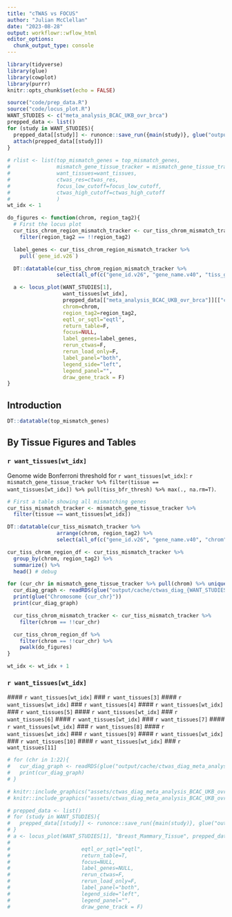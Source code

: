 ```yaml
---
title: "cTWAS vs FOCUS"
author: "Julian McClellan"
date: "2023-08-28"
output: workflowr::wflow_html
editor_options:
  chunk_output_type: console
---
```


```r
library(tidyverse)
library(glue)
library(cowplot)
library(purrr)
knitr::opts_chunk$set(echo = FALSE)

source("code/prep_data.R")
source("code/locus_plot.R")
WANT_STUDIES <- c("meta_analysis_BCAC_UKB_ovr_brca")
prepped_data <- list()
for (study in WANT_STUDIES){
  prepped_data[[study]] <- runonce::save_run({main(study)}, glue("output/cache/{study}.rds"))
  attach(prepped_data[[study]])
}
  
# rlist <- list(top_mismatch_genes = top_mismatch_genes,
#               mismatch_gene_tissue_tracker = mismatch_gene_tissue_tracker,
#               want_tissues=want_tissues,
#               ctwas_res=ctwas_res,
#               focus_low_cutoff=focus_low_cutoff,
#               ctwas_high_cutoff=ctwas_high_cutoff
#               )
wt_idx <- 1

do_figures <- function(chrom, region_tag2){
  # First the locus plot
  cur_tiss_chrom_region_mismatch_tracker <- cur_tiss_chrom_mismatch_tracker %>%
    filter(region_tag2 == !!region_tag2)

  label_genes <- cur_tiss_chrom_region_mismatch_tracker %>%
    pull(`gene_id.v26`)

  DT::datatable(cur_tiss_chrom_region_mismatch_tracker %>% 
                select(all_of(c("gene_id.v26", "gene_name.v40", "tiss_gwide_twas_bfr_sig", "tiss_bfr_thresh"))))

  a <- locus_plot(WANT_STUDIES[1],
                  want_tissues[wt_idx],
                  prepped_data[["meta_analysis_BCAC_UKB_ovr_brca"]][["ctwas_res"]],
                  chrom=chrom,
                  region_tag2=region_tag2,
                  eqtl_or_sqtl="eqtl",
                  return_table=F,
                  focus=NULL,
                  label_genes=label_genes,
                  rerun_ctwas=F,
                  rerun_load_only=F,
                  label_panel="both",
                  legend_side="left",
                  legend_panel="",
                  draw_gene_track = F)
}
```

## Introduction

```r
DT::datatable(top_mismatch_genes)
```

## By Tissue Figures and Tables

### `r want_tissues[wt_idx]`

Genome wide Bonferroni threshold for `r want_tissues[wt_idx]`: `r mismatch_gene_tissue_tracker %>% filter(tissue == want_tissues[wt_idx]) %>% pull(tiss_bfr_thresh) %>% max(., na.rm=T)`.
```r
# First a table showing all mismatching genes
cur_tiss_mismatch_tracker <- mismatch_gene_tissue_tracker %>%
  filter(tissue == want_tissues[wt_idx])

DT::datatable(cur_tiss_mismatch_tracker %>%
                arrange(chrom, region_tag2) %>%
                select(all_of(c("gene_id.v26", "gene_name.v40", "chrom", "tiss_gwide_twas_bfr_sig"))))

cur_tiss_chrom_region_df <- cur_tiss_mismatch_tracker %>%
  group_by(chrom, region_tag2) %>%
  summarize() %>%
  head() # debug

for (cur_chr in mismatch_gene_tissue_tracker %>% pull(chrom) %>% unique() %>% sort()){
  cur_diag_graph <- readRDS(glue("output/cache/ctwas_diag_{WANT_STUDIES[1]}__{want_tissues[wt_idx]}__eqtl_chr{cur_chr}.rds"))
  print(glue("Chromosome {cur_chr}"))
  print(cur_diag_graph)

  cur_tiss_chrom_mismatch_tracker <- cur_tiss_mismatch_tracker %>%
    filter(chrom == !!cur_chr)

  cur_tiss_chrom_region_df %>%
    filter(chrom == !!cur_chr) %>%
    pwalk(do_figures)
}

wt_idx <- wt_idx + 1
```

### `r want_tissues[wt_idx]`
 #### `r want_tissues[wt_idx]` ### `r want_tissues[3]`
 #### `r want_tissues[wt_idx]` ### `r want_tissues[4]`
 #### `r want_tissues[wt_idx]` ### `r want_tissues[5]`
 #### `r want_tissues[wt_idx]` ### `r want_tissues[6]`
 #### `r want_tissues[wt_idx]` ### `r want_tissues[7]`
 #### `r want_tissues[wt_idx]` ### `r want_tissues[8]`
 #### `r want_tissues[wt_idx]` ### `r want_tissues[9]`
 #### `r want_tissues[wt_idx]` ### `r want_tissues[10]`
 #### `r want_tissues[wt_idx]` ### `r want_tissues[11]`

```r
# for (chr in 1:22){
#   cur_diag_graph <- readRDS(glue("output/cache/ctwas_diag_meta_analysis_BCAC_UKB_ovr_brca__Breast_Mammary_Tissue__eqtl_chr{chr}.rds"))
#   print(cur_diag_graph)
# }
```

```r
# knitr::include_graphics("assets/ctwas_diag_meta_analysis_BCAC_UKB_ovr_brca__Breast_Mammary_Tissue__eqtl_chr1.png", error=F)
# knitr::include_graphics("assets/ctwas_diag_meta_analysis_BCAC_UKB_ovr_brca__Breast_Mammary_Tissue__eqtl_chr2.png", error=F)
```

```r
# prepped_data <- list()
# for (study in WANT_STUDIES){
#   prepped_data[[study]] <- runonce::save_run({main(study)}, glue("output/cache/{study}.rds"))
# }
# a <- locus_plot(WANT_STUDIES[1], "Breast_Mammary_Tissue", prepped_data[["meta_analysis_BCAC_UKB_ovr_brca"]][["ctwas_res"]],
#                 
#                       eqtl_or_sqtl="eqtl",
#                       return_table=T,
#                       focus=NULL,
#                       label_genes=NULL,
#                       rerun_ctwas=F,
#                       rerun_load_only=F,
#                       label_panel="both",
#                       legend_side="left",
#                       legend_panel="",
#                       draw_gene_track = F)
```

